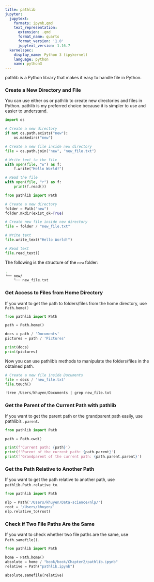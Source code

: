 ```yaml
---
title: pathlib
jupyter:
  jupytext:
    formats: ipynb,qmd
    text_representation:
      extension: .qmd
      format_name: quarto
      format_version: '1.0'
      jupytext_version: 1.16.7
  kernelspec:
    display_name: Python 3 (ipykernel)
    language: python
    name: python3
---
```




pathlib is a Python library that makes it easy to handle file in Python. 

### Create a New Directory and File

You can use either os or pathlib to create new directories and files in Python. pathlib is my preferred choice because it is simpler to use and easier to understand.

```python
import os

# Create a new directory
if not os.path.exists("new"):
    os.makedirs("new")

# Create a new file inside new directory
file = os.path.join("new", "new_file.txt")

# Write text to the file
with open(file, "w") as f:
    f.write("Hello World!")

# Read the file
with open(file, "r") as f:
    print(f.read())
```

```python
from pathlib import Path

# Create a new directory
folder = Path("new")
folder.mkdir(exist_ok=True)

# Create new file inside new directory
file = folder / "new_file.txt"

# Write text
file.write_text("Hello World!")

# Read text
file.read_text()
```

The following is the structure of the `new` folder:

```bash
.
└── new/
    └── new_file.txt
```

### Get Access to Files from Home Directory

If you want to get the path to folders/files from the home directory, use `Path.home()`

```python
from pathlib import Path

path = Path.home()

docs = path / 'Documents'
pictures = path / 'Pictures'

print(docs)
print(pictures)
```

Now you can use pathlib's methods to manipulate the folders/files in the obtained path.

```python
# Create a new file inside Documents
file = docs / 'new_file.txt'
file.touch()
```

```python
!tree /Users/khuyen/Documents | grep new_file.txt 
```

### Get the Parent of the Current Path with pathlib

If you want to get the parent path or the grandparent path easily, use pathlib's `.parent`.

```python
from pathlib import Path

path = Path.cwd()

print(f'Current path: {path}')
print(f'Parent of the current path: {path.parent}')
print(f'Grandparent of the current path: {path.parent.parent}')
```

### Get the Path Relative to Another Path

If you want to get the path relative to another path, use `pathlib.Path.relative_to`.

```python
from pathlib import Path

nlp = Path('/Users/khuyen/Data-science/nlp/')
root = '/Users/khuyen/'
nlp.relative_to(root)
```

### Check if Two File Paths Are the Same

If you want to check whether two file paths are the same, use `Path.samefile()`.

```python
from pathlib import Path 

home = Path.home()
absolute = home / "book/book/Chapter2/pathlib.ipynb"
relative = Path("pathlib.ipynb")

absolute.samefile(relative)
```
